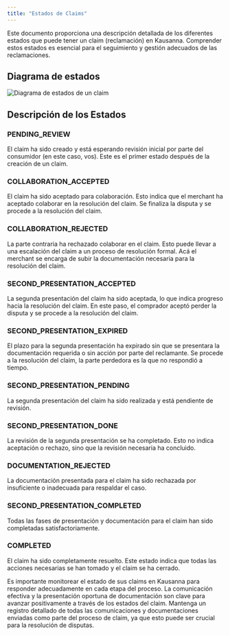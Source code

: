 ```yaml
---
title: "Estados de Claims"
---
```


Este documento proporciona una descripción detallada de los diferentes estados que puede tener un claim (reclamación) en Kausanna. Comprender estos estados es esencial para el seguimiento y gestión adecuados de las reclamaciones.

## Diagrama de estados

<img src="../assets/state-diagram-claim.png" alt="Diagrama de estados de un claim" />

## Descripción de los Estados

### PENDING_REVIEW

El claim ha sido creado y está esperando revisión inicial por parte del consumidor (en este caso, vos). Este es el primer estado después de la creación de un claim.

### COLLABORATION_ACCEPTED

El claim ha sido aceptado para colaboración. Esto indica que el merchant ha aceptado colaborar en la resolución del claim.
Se finaliza la disputa y se procede a la resolución del claim.

### COLLABORATION_REJECTED

La parte contraria ha rechazado colaborar en el claim. Esto puede llevar a una escalación del claim a un proceso de resolución formal.
Acá el merchant se encarga de subir la documentación necesaria para la resolución del claim.

### SECOND_PRESENTATION_ACCEPTED

La segunda presentación del claim ha sido aceptada, lo que indica progreso hacia la resolución del claim.
En este paso, el comprador aceptó perder la disputa y se procede a la resolución del claim.

### SECOND_PRESENTATION_EXPIRED

El plazo para la segunda presentación ha expirado sin que se presentara la documentación requerida o sin acción por parte del reclamante.
Se procede a la resolución del claim, la parte perdedora es la que no respondió a tiempo.

### SECOND_PRESENTATION_PENDING

La segunda presentación del claim ha sido realizada y está pendiente de revisión.

### SECOND_PRESENTATION_DONE

La revisión de la segunda presentación se ha completado. Esto no indica aceptación o rechazo, sino que la revisión necesaria ha concluido.

### DOCUMENTATION_REJECTED

La documentación presentada para el claim ha sido rechazada por insuficiente o inadecuada para respaldar el caso.

### SECOND_PRESENTATION_COMPLETED

Todas las fases de presentación y documentación para el claim han sido completadas satisfactoriamente.

### COMPLETED

El claim ha sido completamente resuelto. Este estado indica que todas las acciones necesarias se han tomado y el claim se ha cerrado.

<Info>
  Es importante monitorear el estado de sus claims en Kausanna para responder adecuadamente en cada
  etapa del proceso.
</Info>

<Tip>
  La comunicación efectiva y la presentación oportuna de documentación son clave para avanzar
  positivamente a través de los estados del claim.
</Tip>

<Warning>
  Mantenga un registro detallado de todas las comunicaciones y documentaciones enviadas como parte
  del proceso de claim, ya que esto puede ser crucial para la resolución de disputas.
</Warning>
